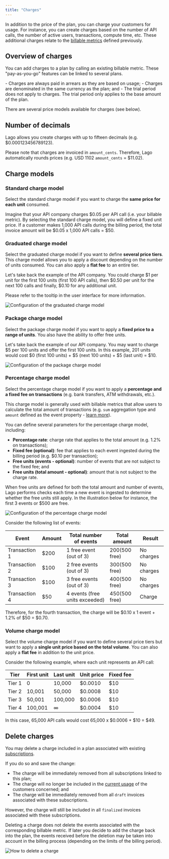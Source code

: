 ```yaml
---
title: "Charges"
---
```


In addition to the price of the plan, you can charge your customers for usage.
For instance, you can create charges based on the number of API calls, the
number of active users, transactions, compute time, etc. These additional
charges relate to the [billable metrics](/docs/guide/billable-metrics/overview)
defined previously.

## Overview of charges[](#overview-of-charges "Direct link to heading")

You can add charges to a plan by calling an existing billable metric. These
"pay-as-you-go" features can be linked to several plans.

<Info>
  - Charges are always paid in arrears as they are based on usage; 
  - Charges are denominated in the same currency as the plan; and 
  - The trial period does not apply to charges. The trial period only applies to the base amount of the plan.

</Info>

There are several price models available for charges (see below).

## Number of decimals[](#number-of-decimals "Direct link to heading")

Lago allows you create charges with up to fifteen decimals (e.g.
$0.000123456789123).

Please note that charges are invoiced in `amount_cents`. Therefore, Lago
automatically rounds prices (e.g. USD 1102 `amount_cents` \= $11.02).

## Charge models[](#charge-models "Direct link to heading")

### Standard charge model[](#standard-charge-model "Direct link to heading")

Select the standard charge model if you want to charge the **same price for each
unit** consumed.

Imagine that your API company charges $0.05 per API call (i.e. your billable
metric). By selecting the standard charge model, you will define a fixed unit
price. If a customer makes 1,000 API calls during the billing period, the total
invoice amount will be $0.05 x 1,000 API calls = $50.

### Graduated charge model[](#graduated-charge-model "Direct link to heading")

Select the graduated charge model if you want to define **several price tiers**.
This charge model allows you to apply a discount depending on the number of
units consumed. You can also apply a **flat fee** to an entire tier.

Let's take back the example of the API company. You could charge $1 per unit for
the first 100 units (first 100 API calls), then $0.50 per unit for the next 100
calls and finally, $0.10 for any additional unit.

Please refer to the tooltip in the user interface for more information.

![Configuration of the graduated charge model](/images/graduated-charge-pricing-model-65dd3d428a7a5aaeb486e851adf029e7.png)

### Package charge model[](#package-charge-model "Direct link to heading")

Select the package charge model if you want to apply a **fixed price to a range
of units**. You also have the ability to offer free units.

Let's take back the example of our API company. You may want to charge $5 per
100 units and offer the first 100 units. In this example, 201 units would cost
$0 (first 100 units) + $5 (next 100 units) + $5 (last unit) = $10.

![Configuration of the package charge model](/images/package-pricing-charge-model-ff1836a27a037aaf14819bbdb70c836b.png)

### Percentage charge model[](#percentage-charge-model "Direct link to heading")

Select the percentage charge model if you want to apply a **percentage and a
fixed fee on transactions** (e.g. bank transfers, ATM withdrawals, etc.).

This charge model is generally used with billable metrics that allow users to
calculate the total amount of transactions (e.g. `sum` aggregation type and
`amount` defined as the event property -
[learn more](/docs/guide/billable-metrics/aggregation-types#2-sum)).

You can define several parameters for the percentage charge model, including:

- **Percentage rate**: charge rate that applies to the total amount (e.g. 1.2%
  on transactions);
- **Fixed fee (optional)**: fee that applies to each event ingested during the
  billing period (e.g. $0.10 per transaction);
- **Free units (events - optional)**: number of events that are not subject to
  the fixed fee; and
- **Free units (total amount - optional)**: amount that is not subject to the
  charge rate.

When free units are defined for both the total amount and number of events, Lago
performs checks each time a new event is ingested to determine whether the free
units still apply. In the illustration below for instance, the first 3 events or
$500 are free.

![Configuration of the percentage charge model](/images/percentage-model-b2657bc04ac57c27cfe3bc3b830fd8dc.png)

Consider the following list of events:

| Event         | Amount | Total number of events         | Total amount     | Result     |
| ------------- | ------ | ------------------------------ | ---------------- | ---------- |
| Transaction 1 | $200   | 1 free event (out of 3)        | $200 ($500 free) | No charges |
| Transaction 2 | $100   | 2 free events (out of 3)       | $300 ($500 free) | No charges |
| Transaction 3 | $100   | 3 free events (out of 3)       | $400 ($500 free) | No charges |
| Transaction 4 | $50    | 4 events (free units exceeded) | $450 ($500 free) | Charge     |

Therefore, for the fourth transaction, the charge will be $0.10 x 1 event + 1.2%
of $50 = $0.70.

### Volume charge model[](#volume-charge-model "Direct link to heading")

Select the volume charge model if you want to define several price tiers but
want to apply a **single unit price based on the total volume**. You can also
apply a **flat fee** in addition to the unit price.

Consider the following example, where each unit represents an API call:

| Tier   | First unit | Last unit | Unit price | Fixed fee |
| ------ | ---------- | --------- | ---------- | --------- |
| Tier 1 | 0          | 10,000    | $0.0010    | $10       |
| Tier 2 | 10,001     | 50,000    | $0.0008    | $10       |
| Tier 3 | 50,001     | 100,000   | $0.0006    | $10       |
| Tier 4 | 100,001    | ∞         | $0.0004    | $10       |

In this case, 65,000 API calls would cost 65,000 x $0.0006 + $10 = $49.

## Delete charges[](#delete-charges "Direct link to heading")

You may delete a charge included in a plan associated with existing
[subscriptions](/docs/guide/plans/subscription).

If you do so and save the change:

- The charge will be immediately removed from all subscriptions linked to this
  plan;
- The charge will no longer be included in the
  [current usage](/docs/api/customer%5Fusage/customer-usage-object) of the
  customers concerned; and
- The charge will be immediately removed from all `draft` invoices associated
  with these subscriptions.

However, the charge will still be included in all `finalized` invoices
associated with these subscriptions.

<Info>
  Deleting a charge does not delete the events associated with the corresponding
  billable metric. If later you decide to add the charge back into the plan, the
  events received before the deletion may be taken into account in the billing
  process (depending on the limits of the billing period).
</Info>

![How to delete a charge](/images/charges-delete-e8b82428bc7fe73f40f419fb6ee88dab.png)
